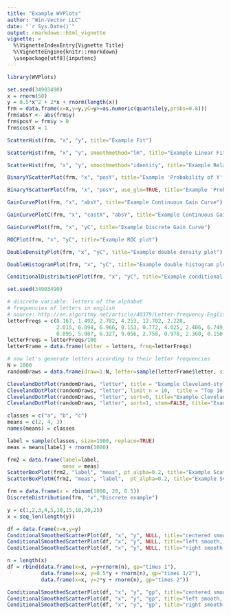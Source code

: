 ```yaml
---
title: "Example WVPlots"
author: "Win-Vector LLC"
date: "`r Sys.Date()`"
output: rmarkdown::html_vignette
vignette: >
  %\VignetteIndexEntry{Vignette Title}
  %\VignetteEngine{knitr::rmarkdown}
  \usepackage[utf8]{inputenc}
---
```



```r
library(WVPlots)

set.seed(34903490)
x = rnorm(50)
y = 0.5*x^2 + 2*x + rnorm(length(x))
frm = data.frame(x=x,y=y,yC=y>=as.numeric(quantile(y,probs=0.8)))
frm$absY <- abs(frm$y)
frm$posY = frm$y > 0
frm$costX = 1
```

```r
ScatterHist(frm, "x", "y", title="Example Fit")
```

```r
ScatterHist(frm, "x", "y", smoothmethod="lm", title="Example Linear Fit", annot_size=2)
```

```r
ScatterHist(frm, "x", "y", smoothmethod="identity", title="Example Relation Plot", annot_size=2)
```

```r
BinaryYScatterPlot(frm, "x", "posY", title="Example 'Probability of Y' Plot")

BinaryYScatterPlot(frm, "x", "posY", use_glm=TRUE, title="Example 'Probability of Y' Plot (GLM smoothing)")
```


```r
GainCurvePlot(frm, "x", "absY", title="Example Continuous Gain Curve")
```

```r
GainCurvePlotC(frm, "x", "costX", "absY", title="Example Continuous Gain CurveC")
```

```r
GainCurvePlot(frm, "x", "yC", title="Example Discrete Gain Curve")
```

```r
ROCPlot(frm, "x", "yC", title="Example ROC plot")
```

```r
DoubleDensityPlot(frm, "x", "yC", title="Example double density plot")
```

```r
DoubleHistogramPlot(frm, "x", "yC", title="Example double histogram plot")
```

```r
ConditionalDistributionPlot(frm, "x", "yC", title="Example conditional distribution plot")
```

```r
set.seed(34903490)

# discrete variable: letters of the alphabet
# frequencies of letters in english
# source: http://en.algoritmy.net/article/40379/Letter-frequency-English
letterFreqs = c(8.167, 1.492, 2.782, 4.253, 12.702, 2.228,
                2.015, 6.094, 6.966, 0.153, 0.772, 4.025, 2.406, 6.749, 7.507, 1.929,
                0.095, 5.987, 6.327, 9.056, 2.758, 0.978, 2.360, 0.150, 1.974, 0.074)
letterFreqs = letterFreqs/100
letterFrame = data.frame(letter = letters, freq=letterFreqs)

# now let's generate letters according to their letter frequencies
N = 1000
randomDraws = data.frame(draw=1:N, letter=sample(letterFrame$letter, size=N, replace=TRUE, prob=letterFrame$freq))

ClevelandDotPlot(randomDraws, "letter", title = "Example Cleveland-style dot plot")
ClevelandDotPlot(randomDraws, "letter", limit_n = 10,  title = "Top 10 most frequent letters")
ClevelandDotPlot(randomDraws, "letter", sort=0, title="Example Cleveland-style dot plot, unsorted")
ClevelandDotPlot(randomDraws, "letter", sort=1, stem=FALSE, title="Example with increasing sort order + coord_flip, no stem") + coord_flip()

```

```r
classes = c("a", "b", "c")
means = c(2, 4, 3)
names(means) = classes

label = sample(classes, size=1000, replace=TRUE)
meas = means[label] + rnorm(1000)

frm2 = data.frame(label=label,
                  meas = meas)
ScatterBoxPlot(frm2, "label", "meas", pt_alpha=0.2, title="Example Scatter/Box plot")
ScatterBoxPlotH(frm2, "meas", "label",  pt_alpha=0.2, title="Example Scatter/Box plot")
```

```r
frm = data.frame(x = rbinom(1000, 20, 0.5))
DiscreteDistribution(frm, "x","Discrete example")
```

```r
y = c(1,2,3,4,5,10,15,18,20,25)
x = seq_len(length(y))

df = data.frame(x=x,y=y)
ConditionalSmoothedScatterPlot(df, "x", "y", NULL, title="centered smooth, one group")
ConditionalSmoothedScatterPlot(df, "x", "y", NULL, title="left smooth, one group", align="left")
ConditionalSmoothedScatterPlot(df, "x", "y", NULL, title="right smooth, one group", align="right")

n = length(x)
df = rbind(data.frame(x=x, y=y+rnorm(n), gp="times 1"),
           data.frame(x=x, y=0.5*y + rnorm(n), gp="times 1/2"),
           data.frame(x=x, y=2*y + rnorm(n), gp="times 2"))

ConditionalSmoothedScatterPlot(df, "x", "y", "gp", title="centered smooth, multigroup")
ConditionalSmoothedScatterPlot(df, "x", "y", "gp", title="left smooth, multigroup", align="left")
ConditionalSmoothedScatterPlot(df, "x", "y", "gp", title="right smooth, multigroup", align="right")

```
